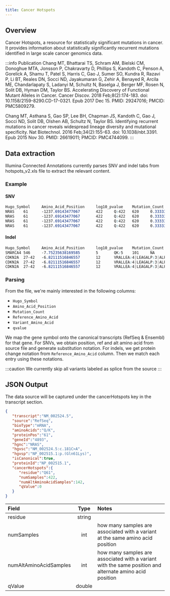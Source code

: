 ```yaml
---
title: Cancer Hotspots
---
```



## Overview

Cancer Hotspots, a resource for statistically significant mutations in cancer. It provides information about statistically significantly recurrent mutations identified in large scale cancer genomics data.

:::info Publication
Chang MT, Bhattarai TS, Schram AM, Bielski CM, Donoghue MTA, Jonsson P, Chakravarty D, Phillips S, Kandoth C, Penson A, Gorelick A, Shamu T, Patel S, Harris C, Gao J, Sumer SO, Kundra R, Razavi P, Li BT, Reales DN, Socci ND, Jayakumaran G, Zehir A, Benayed R, Arcila ME, Chandarlapaty S, Ladanyi M, Schultz N, Baselga J, Berger MF, Rosen N, Solit DB, Hyman DM, Taylor BS. Accelerating Discovery of Functional Mutant Alleles in Cancer. Cancer Discov. 2018 Feb;8(2):174-183. doi: 10.1158/2159-8290.CD-17-0321. Epub 2017 Dec 15. PMID: 29247016; PMCID: PMC5809279.

Chang MT, Asthana S, Gao SP, Lee BH, Chapman JS, Kandoth C, Gao J, Socci ND, Solit DB, Olshen AB, Schultz N, Taylor BS. Identifying recurrent mutations in cancer reveals widespread lineage diversity and mutational specificity. Nat Biotechnol. 2016 Feb;34(2):155-63. doi: 10.1038/nbt.3391. Epub 2015 Nov 30. PMID: 26619011; PMCID: PMC4744099.
:::

## Data extraction

Illumina Connected Annotations currently parses SNV and indel tabs from hotspots_v2.xls file to extract the relevant content.

### Example

#### SNV

```scss
Hugo_Symbol     Amino_Acid_Position     log10_pvalue    Mutation_Count  Reference_Amino_Acid    Total_Mutations_in_Gene Median_Allele_Freq_Rank Allele_Freq_Rank        Variant_Amino_Acid   Codon_Change     Genomic_Position        Detailed_Cancer_Types   Organ_Types     Tri-nucleotides Mutability      mu_protein      Total_Samples   Analysis_Type   qvalue  tm      qvalue_pancanIs_repeat        seq     length  align100        pad12entropy    pad24entropy    pad36entropy    TP      reason  n_MSK   n_Retro judgement       inNBT   inOncokb        ref     qvaluect     ct       Samples
NRAS    61      -1237.69143477067       422     Q:422   620     0.333333333333333       295|0.692307692307692:0.733333333333333:0.2:0.933333333333333:1:0.25:0.666666666666667:1:0.25:0.571428571428571:1:1:0.5:0.363636363636364:0.428571428571429:0.0833333333333333:1:1:1:1:0.5:1:0.125:0.363636363636364:0.173913043478261:0.25:1:0.8:0.153846153846154:0.857142857142857:0.5:0.5:0.5:1:0.272727272727273:0.214285714285714:1:0.5:1:1:0.2:0.333333333333333:0.6875:0.708333333333333:0.25:0.266666666666667:0.111111111111111:1:1:0.333333333333333:0.428571428571429:0.666666666666667:0.25:0.5:0.833333333333333:0.5:0.735294117647059:0.0476190476190476:0.1:0.133333333333333:0.230769230769231:0.25:1:0.5:0.294117647058824:0.217391304347826:0.46875:0.5:1:0.2:0.166666666666667:0.666666666666667:1:0.8:0.407407407407407:1:0.0212765957446809:0.285714285714286:0.0909090909090909:0.333333333333333:0.2:0.333333333333333:0.5:0.5:1:0.111111111111111:0.5:0.903846153846154:0.5:0.2:1:1:0.0909090909090909:0.4:0.428571428571429:0.0625:0.25:0.833333333333333:1:0.956521739130435:0.111111111111111:0.6:0.212765957446809:0.5:0.207547169811321:1:0.75:0.294117647058824:0.666666666666667:1:0.333333333333333:0.714285714285714:0.142857142857143:1:0.3:0.416666666666667:0.272727272727273:0.25:0.333333333333333:0.345454545454545:0.0952380952380952:0.166666666666667:0.111111111111111:0.454545454545455:0.0666666666666667:1:0.636363636363636:0.636363636363636:0.25:0.272727272727273:0.824324324324324:1:0.75:0.545454545454545:1:1:0.0769230769230769:0.363636363636364:0.290322580645161:0.333333333333333:0.179487179487179:1:0.0666666666666667:0.333333333333333:1:0.478260869565217:0.166666666666667:1:1:0.0276497695852535:0.0716845878136201:0.0263736263736264:0.933333333333333:1:0.5:1:1:0.8125:0.361788617886179:0.113761467889908:0.113761467889908:0.157894736842105:0.333333333333333:0.0555555555555556:0.0357142857142857:0.375:0.111111111111111:0.584415584415584:0.0350877192982456:0.751111111111111:0.761245674740484:0.164989939637827:0.196652719665272:0.135549872122762:0.172113289760349:0.0240963855421687:0.0620767494356659:0.142268041237113:0.147441457068517:0.147959183673469:0.038961038961039:0.686274509803922:0.0929054054054054:0.364787111622555:0.331306990881459:0.691449814126394:0.691449814126394:0.0769230769230769:0.347826086956522:0.117647058823529:0.148148148148148:0.05:0.290030211480363:0.680272108843537:0.188679245283019:0.0701754385964912:0.801526717557252:0.236842105263158:0.1953125:0.0539906103286385:0.015625:0.0390492359932088:0.00790513833992095:0.0597826086956522:0.136783733826248:0.362359550561798:0.0713719270420301:0.328621908127208:0.0657672849915683:0.320099255583127:0.075:0.433021806853583:0.524818401937046:0.524818401937046:0.259259259259259:0.483695652173913:0.0269360269360269:0.100486223662885:0.785507246376812:0.137870855148342:0.472340425531915:0.194331983805668:0.0830769230769231:0.418055555555556:0.546296296296296:0.247596153846154:0.52:0.39832285115304:0.601866251944012:0.234016887816647:0.214007782101167:0.153153153153153:0.137180700094607:0.0666666666666667:0.037037037037037:0.1:0.2:0.458333333333333:0.0588235294117647:0.111111111111111:0.333333333333333:0.181818181818182:0.473684210526316:0.5:0.2:0.136363636363636:0.0769230769230769:0.142857142857143:0.285714285714286:0.25:0.445714285714286:0.149377593360996:0.0227790432801822:0.182278481012658:0.540123456790123:0.021505376344086:0.541666666666667:0.00429184549356223:0.473684210526316:0.103508771929825:0.0930232558139535:0.391304347826087:0.072:0.0113636363636364:0.148837209302326:0.448051948051948:0.761038961038961:0.530373831775701:0.222857142857143:0.433862433862434:0.0810810810810811:0.0723327305605787:0.410714285714286:0.247910863509749:0.384615384615385:0.125:0.24:0.783582089552239:0.0646651270207852:0.445569620253165:0.754777070063694:0.165137614678899:0.10732538330494:0.0375:0.538461538461538:0.0981387478849408:0.029126213592233:0.0833333333333333:0.443514644351464:0.0917431192660551:0.03125:0.674418604651163:0.3125:0.375:0.314285714285714     R:204   cAa/cGa:203|Caa/Aaa:140|cAa/cTa:46|caA/caT:14|caA/caC:13|ggACaa/ggCAaa:2|cAa/cCa:2|Caa/Taa:1|CAa/AGa:1  1:115256529_252|1:115256530_143|1:115256528_27        skcm:787:186|thpa:486:43|mm:275:27|thpd:58:18|coadread:683:16|luad:2057:15|coad:712:13|mup:42:7|aml:198:6|blca:852:5|thap:33:5|read:149:5|rms:50:5|uec:339:5|nsgct:152:5|cll:283:4|ihch:104:4|lgsoc:17:3|sem:59:3|thhc:21:3|erms:8:3|lggnos:544:3|utuc:76:2|cup:135:2|thfo:5:2|sarcl:13:2|mfh:53:2|gbm:688:2|soc:468:2|stad:748:2|thym:125:2|es:229:1|npc:66:1|unk:146:1|panet:86:1|hnsc:643:1|armm:21:1|tmt:3:1|acrm:23:1|thyc:9:1|odg:36:1|paasc:8:1|hnmucm:11:1|blad:7:1|esca:556:1|mixed:3:1|chol:152:1|hcc:620:1|sarc:280:1|chrcc:88:1|aca:93:1     skin:974:187|thyroid:618:71|blood:890:37|bowel:1782:35|lung:2761:17|unk:357:11|softtissue:739:11|testis:217:9|bladder:958:8|cnsbrain:2270:6|ovaryfallopiantube:699:5|biliarytract:358:5|uterus:618:5|headandneck:988:3|thymus:162:3|esophagusstomach:1407:3|pancreas:1059:2|bone:297:1|liver:636:1|kidney:1304:1|adrenalgland:291:1    TTG|ACA|CTT|TCG|CCC|CCA 0.0120300464273379      0.0267810594223141    24592   "pancan,skin,thyroid,bowel,blood,lung,softtissue,testis,bladder,cnsbrain,biliarytract,ovaryfallopiantube,uterus,thymus,headandneck,esophagusstomach"    0       NRAS 61       0       FALSE           NA      1       1.16795714944678        1.26187131041539        1.29838371117394        TRUE            165     257     RETAIN  TRUE    TRUE    Q       0    skin     skin:88|thyroid:54|blood:15|bowel:8|testis:5|biliarytract:4|bladder:4|lung:4|ovaryfallopiantube:4|softtissue:3|unk:3|uterus:3|cnsbrain:2|esophagusstomach:2|headandneck:2|bone:1|pancreas:1|thymus:1
NRAS    61      -1237.69143477067       422     Q:422   620     0.333333333333333       295|0.692307692307692:0.733333333333333:0.2:0.933333333333333:1:0.25:0.666666666666667:1:0.25:0.571428571428571:1:1:0.5:0.363636363636364:0.428571428571429:0.0833333333333333:1:1:1:1:0.5:1:0.125:0.363636363636364:0.173913043478261:0.25:1:0.8:0.153846153846154:0.857142857142857:0.5:0.5:0.5:1:0.272727272727273:0.214285714285714:1:0.5:1:1:0.2:0.333333333333333:0.6875:0.708333333333333:0.25:0.266666666666667:0.111111111111111:1:1:0.333333333333333:0.428571428571429:0.666666666666667:0.25:0.5:0.833333333333333:0.5:0.735294117647059:0.0476190476190476:0.1:0.133333333333333:0.230769230769231:0.25:1:0.5:0.294117647058824:0.217391304347826:0.46875:0.5:1:0.2:0.166666666666667:0.666666666666667:1:0.8:0.407407407407407:1:0.0212765957446809:0.285714285714286:0.0909090909090909:0.333333333333333:0.2:0.333333333333333:0.5:0.5:1:0.111111111111111:0.5:0.903846153846154:0.5:0.2:1:1:0.0909090909090909:0.4:0.428571428571429:0.0625:0.25:0.833333333333333:1:0.956521739130435:0.111111111111111:0.6:0.212765957446809:0.5:0.207547169811321:1:0.75:0.294117647058824:0.666666666666667:1:0.333333333333333:0.714285714285714:0.142857142857143:1:0.3:0.416666666666667:0.272727272727273:0.25:0.333333333333333:0.345454545454545:0.0952380952380952:0.166666666666667:0.111111111111111:0.454545454545455:0.0666666666666667:1:0.636363636363636:0.636363636363636:0.25:0.272727272727273:0.824324324324324:1:0.75:0.545454545454545:1:1:0.0769230769230769:0.363636363636364:0.290322580645161:0.333333333333333:0.179487179487179:1:0.0666666666666667:0.333333333333333:1:0.478260869565217:0.166666666666667:1:1:0.0276497695852535:0.0716845878136201:0.0263736263736264:0.933333333333333:1:0.5:1:1:0.8125:0.361788617886179:0.113761467889908:0.113761467889908:0.157894736842105:0.333333333333333:0.0555555555555556:0.0357142857142857:0.375:0.111111111111111:0.584415584415584:0.0350877192982456:0.751111111111111:0.761245674740484:0.164989939637827:0.196652719665272:0.135549872122762:0.172113289760349:0.0240963855421687:0.0620767494356659:0.142268041237113:0.147441457068517:0.147959183673469:0.038961038961039:0.686274509803922:0.0929054054054054:0.364787111622555:0.331306990881459:0.691449814126394:0.691449814126394:0.0769230769230769:0.347826086956522:0.117647058823529:0.148148148148148:0.05:0.290030211480363:0.680272108843537:0.188679245283019:0.0701754385964912:0.801526717557252:0.236842105263158:0.1953125:0.0539906103286385:0.015625:0.0390492359932088:0.00790513833992095:0.0597826086956522:0.136783733826248:0.362359550561798:0.0713719270420301:0.328621908127208:0.0657672849915683:0.320099255583127:0.075:0.433021806853583:0.524818401937046:0.524818401937046:0.259259259259259:0.483695652173913:0.0269360269360269:0.100486223662885:0.785507246376812:0.137870855148342:0.472340425531915:0.194331983805668:0.0830769230769231:0.418055555555556:0.546296296296296:0.247596153846154:0.52:0.39832285115304:0.601866251944012:0.234016887816647:0.214007782101167:0.153153153153153:0.137180700094607:0.0666666666666667:0.037037037037037:0.1:0.2:0.458333333333333:0.0588235294117647:0.111111111111111:0.333333333333333:0.181818181818182:0.473684210526316:0.5:0.2:0.136363636363636:0.0769230769230769:0.142857142857143:0.285714285714286:0.25:0.445714285714286:0.149377593360996:0.0227790432801822:0.182278481012658:0.540123456790123:0.021505376344086:0.541666666666667:0.00429184549356223:0.473684210526316:0.103508771929825:0.0930232558139535:0.391304347826087:0.072:0.0113636363636364:0.148837209302326:0.448051948051948:0.761038961038961:0.530373831775701:0.222857142857143:0.433862433862434:0.0810810810810811:0.0723327305605787:0.410714285714286:0.247910863509749:0.384615384615385:0.125:0.24:0.783582089552239:0.0646651270207852:0.445569620253165:0.754777070063694:0.165137614678899:0.10732538330494:0.0375:0.538461538461538:0.0981387478849408:0.029126213592233:0.0833333333333333:0.443514644351464:0.0917431192660551:0.03125:0.674418604651163:0.3125:0.375:0.314285714285714     K:142   cAa/cGa:203|Caa/Aaa:140|cAa/cTa:46|caA/caT:14|caA/caC:13|ggACaa/ggCAaa:2|cAa/cCa:2|Caa/Taa:1|CAa/AGa:1  1:115256529_252|1:115256530_143|1:115256528_27        skcm:787:186|thpa:486:43|mm:275:27|thpd:58:18|coadread:683:16|luad:2057:15|coad:712:13|mup:42:7|aml:198:6|blca:852:5|thap:33:5|read:149:5|rms:50:5|uec:339:5|nsgct:152:5|cll:283:4|ihch:104:4|lgsoc:17:3|sem:59:3|thhc:21:3|erms:8:3|lggnos:544:3|utuc:76:2|cup:135:2|thfo:5:2|sarcl:13:2|mfh:53:2|gbm:688:2|soc:468:2|stad:748:2|thym:125:2|es:229:1|npc:66:1|unk:146:1|panet:86:1|hnsc:643:1|armm:21:1|tmt:3:1|acrm:23:1|thyc:9:1|odg:36:1|paasc:8:1|hnmucm:11:1|blad:7:1|esca:556:1|mixed:3:1|chol:152:1|hcc:620:1|sarc:280:1|chrcc:88:1|aca:93:1     skin:974:187|thyroid:618:71|blood:890:37|bowel:1782:35|lung:2761:17|unk:357:11|softtissue:739:11|testis:217:9|bladder:958:8|cnsbrain:2270:6|ovaryfallopiantube:699:5|biliarytract:358:5|uterus:618:5|headandneck:988:3|thymus:162:3|esophagusstomach:1407:3|pancreas:1059:2|bone:297:1|liver:636:1|kidney:1304:1|adrenalgland:291:1    TTG|ACA|CTT|TCG|CCC|CCA 0.0120300464273379      0.0267810594223141    24592   "pancan,skin,thyroid,bowel,blood,lung,softtissue,testis,bladder,cnsbrain,biliarytract,ovaryfallopiantube,uterus,thymus,headandneck,esophagusstomach"    0       NRAS 61       0       FALSE           NA      1       1.16795714944678        1.26187131041539        1.29838371117394        TRUE            165     257     RETAIN  TRUE    TRUE    Q       0    skin     skin:62|bowel:18|thyroid:17|blood:12|softtissue:6|lung:5|unk:5|bladder:3|cnsbrain:2|thymus:2|adrenalgland:1|biliarytract:1|esophagusstomach:1|headandneck:1|kidney:1|liver:1|ovaryfallopiantube:1|pancreas:1|testis:1|uterus:1
NRAS    61      -1237.69143477067       422     Q:422   620     0.333333333333333       295|0.692307692307692:0.733333333333333:0.2:0.933333333333333:1:0.25:0.666666666666667:1:0.25:0.571428571428571:1:1:0.5:0.363636363636364:0.428571428571429:0.0833333333333333:1:1:1:1:0.5:1:0.125:0.363636363636364:0.173913043478261:0.25:1:0.8:0.153846153846154:0.857142857142857:0.5:0.5:0.5:1:0.272727272727273:0.214285714285714:1:0.5:1:1:0.2:0.333333333333333:0.6875:0.708333333333333:0.25:0.266666666666667:0.111111111111111:1:1:0.333333333333333:0.428571428571429:0.666666666666667:0.25:0.5:0.833333333333333:0.5:0.735294117647059:0.0476190476190476:0.1:0.133333333333333:0.230769230769231:0.25:1:0.5:0.294117647058824:0.217391304347826:0.46875:0.5:1:0.2:0.166666666666667:0.666666666666667:1:0.8:0.407407407407407:1:0.0212765957446809:0.285714285714286:0.0909090909090909:0.333333333333333:0.2:0.333333333333333:0.5:0.5:1:0.111111111111111:0.5:0.903846153846154:0.5:0.2:1:1:0.0909090909090909:0.4:0.428571428571429:0.0625:0.25:0.833333333333333:1:0.956521739130435:0.111111111111111:0.6:0.212765957446809:0.5:0.207547169811321:1:0.75:0.294117647058824:0.666666666666667:1:0.333333333333333:0.714285714285714:0.142857142857143:1:0.3:0.416666666666667:0.272727272727273:0.25:0.333333333333333:0.345454545454545:0.0952380952380952:0.166666666666667:0.111111111111111:0.454545454545455:0.0666666666666667:1:0.636363636363636:0.636363636363636:0.25:0.272727272727273:0.824324324324324:1:0.75:0.545454545454545:1:1:0.0769230769230769:0.363636363636364:0.290322580645161:0.333333333333333:0.179487179487179:1:0.0666666666666667:0.333333333333333:1:0.478260869565217:0.166666666666667:1:1:0.0276497695852535:0.0716845878136201:0.0263736263736264:0.933333333333333:1:0.5:1:1:0.8125:0.361788617886179:0.113761467889908:0.113761467889908:0.157894736842105:0.333333333333333:0.0555555555555556:0.0357142857142857:0.375:0.111111111111111:0.584415584415584:0.0350877192982456:0.751111111111111:0.761245674740484:0.164989939637827:0.196652719665272:0.135549872122762:0.172113289760349:0.0240963855421687:0.0620767494356659:0.142268041237113:0.147441457068517:0.147959183673469:0.038961038961039:0.686274509803922:0.0929054054054054:0.364787111622555:0.331306990881459:0.691449814126394:0.691449814126394:0.0769230769230769:0.347826086956522:0.117647058823529:0.148148148148148:0.05:0.290030211480363:0.680272108843537:0.188679245283019:0.0701754385964912:0.801526717557252:0.236842105263158:0.1953125:0.0539906103286385:0.015625:0.0390492359932088:0.00790513833992095:0.0597826086956522:0.136783733826248:0.362359550561798:0.0713719270420301:0.328621908127208:0.0657672849915683:0.320099255583127:0.075:0.433021806853583:0.524818401937046:0.524818401937046:0.259259259259259:0.483695652173913:0.0269360269360269:0.100486223662885:0.785507246376812:0.137870855148342:0.472340425531915:0.194331983805668:0.0830769230769231:0.418055555555556:0.546296296296296:0.247596153846154:0.52:0.39832285115304:0.601866251944012:0.234016887816647:0.214007782101167:0.153153153153153:0.137180700094607:0.0666666666666667:0.037037037037037:0.1:0.2:0.458333333333333:0.0588235294117647:0.111111111111111:0.333333333333333:0.181818181818182:0.473684210526316:0.5:0.2:0.136363636363636:0.0769230769230769:0.142857142857143:0.285714285714286:0.25:0.445714285714286:0.149377593360996:0.0227790432801822:0.182278481012658:0.540123456790123:0.021505376344086:0.541666666666667:0.00429184549356223:0.473684210526316:0.103508771929825:0.0930232558139535:0.391304347826087:0.072:0.0113636363636364:0.148837209302326:0.448051948051948:0.761038961038961:0.530373831775701:0.222857142857143:0.433862433862434:0.0810810810810811:0.0723327305605787:0.410714285714286:0.247910863509749:0.384615384615385:0.125:0.24:0.783582089552239:0.0646651270207852:0.445569620253165:0.754777070063694:0.165137614678899:0.10732538330494:0.0375:0.538461538461538:0.0981387478849408:0.029126213592233:0.0833333333333333:0.443514644351464:0.0917431192660551:0.03125:0.674418604651163:0.3125:0.375:0.314285714285714     L:46    cAa/cGa:203|Caa/Aaa:140|cAa/cTa:46|caA/caT:14|caA/caC:13|ggACaa/ggCAaa:2|cAa/cCa:2|Caa/Taa:1|CAa/AGa:1  1:115256529_252|1:115256530_143|1:115256528_27        skcm:787:186|thpa:486:43|mm:275:27|thpd:58:18|coadread:683:16|luad:2057:15|coad:712:13|mup:42:7|aml:198:6|blca:852:5|thap:33:5|read:149:5|rms:50:5|uec:339:5|nsgct:152:5|cll:283:4|ihch:104:4|lgsoc:17:3|sem:59:3|thhc:21:3|erms:8:3|lggnos:544:3|utuc:76:2|cup:135:2|thfo:5:2|sarcl:13:2|mfh:53:2|gbm:688:2|soc:468:2|stad:748:2|thym:125:2|es:229:1|npc:66:1|unk:146:1|panet:86:1|hnsc:643:1|armm:21:1|tmt:3:1|acrm:23:1|thyc:9:1|odg:36:1|paasc:8:1|hnmucm:11:1|blad:7:1|esca:556:1|mixed:3:1|chol:152:1|hcc:620:1|sarc:280:1|chrcc:88:1|aca:93:1     skin:974:187|thyroid:618:71|blood:890:37|bowel:1782:35|lung:2761:17|unk:357:11|softtissue:739:11|testis:217:9|bladder:958:8|cnsbrain:2270:6|ovaryfallopiantube:699:5|biliarytract:358:5|uterus:618:5|headandneck:988:3|thymus:162:3|esophagusstomach:1407:3|pancreas:1059:2|bone:297:1|liver:636:1|kidney:1304:1|adrenalgland:291:1    TTG|ACA|CTT|TCG|CCC|CCA 0.0120300464273379      0.0267810594223141    24592   "pancan,skin,thyroid,bowel,blood,lung,softtissue,testis,bladder,cnsbrain,biliarytract,ovaryfallopiantube,uterus,thymus,headandneck,esophagusstomach"    0       NRAS 61       0       FALSE           NA      1       1.16795714944678        1.26187131041539        1.29838371117394        TRUE            165     257     RETAIN  TRUE    TRUE    Q       0    skin     skin:24|bowel:7|lung:6|blood:2|cnsbrain:2|unk:2|bladder:1|softtissue:1|uterus:1
NRAS    61      -1237.69143477067       422     Q:422   620     0.333333333333333       295|0.692307692307692:0.733333333333333:0.2:0.933333333333333:1:0.25:0.666666666666667:1:0.25:0.571428571428571:1:1:0.5:0.363636363636364:0.428571428571429:0.0833333333333333:1:1:1:1:0.5:1:0.125:0.363636363636364:0.173913043478261:0.25:1:0.8:0.153846153846154:0.857142857142857:0.5:0.5:0.5:1:0.272727272727273:0.214285714285714:1:0.5:1:1:0.2:0.333333333333333:0.6875:0.708333333333333:0.25:0.266666666666667:0.111111111111111:1:1:0.333333333333333:0.428571428571429:0.666666666666667:0.25:0.5:0.833333333333333:0.5:0.735294117647059:0.0476190476190476:0.1:0.133333333333333:0.230769230769231:0.25:1:0.5:0.294117647058824:0.217391304347826:0.46875:0.5:1:0.2:0.166666666666667:0.666666666666667:1:0.8:0.407407407407407:1:0.0212765957446809:0.285714285714286:0.0909090909090909:0.333333333333333:0.2:0.333333333333333:0.5:0.5:1:0.111111111111111:0.5:0.903846153846154:0.5:0.2:1:1:0.0909090909090909:0.4:0.428571428571429:0.0625:0.25:0.833333333333333:1:0.956521739130435:0.111111111111111:0.6:0.212765957446809:0.5:0.207547169811321:1:0.75:0.294117647058824:0.666666666666667:1:0.333333333333333:0.714285714285714:0.142857142857143:1:0.3:0.416666666666667:0.272727272727273:0.25:0.333333333333333:0.345454545454545:0.0952380952380952:0.166666666666667:0.111111111111111:0.454545454545455:0.0666666666666667:1:0.636363636363636:0.636363636363636:0.25:0.272727272727273:0.824324324324324:1:0.75:0.545454545454545:1:1:0.0769230769230769:0.363636363636364:0.290322580645161:0.333333333333333:0.179487179487179:1:0.0666666666666667:0.333333333333333:1:0.478260869565217:0.166666666666667:1:1:0.0276497695852535:0.0716845878136201:0.0263736263736264:0.933333333333333:1:0.5:1:1:0.8125:0.361788617886179:0.113761467889908:0.113761467889908:0.157894736842105:0.333333333333333:0.0555555555555556:0.0357142857142857:0.375:0.111111111111111:0.584415584415584:0.0350877192982456:0.751111111111111:0.761245674740484:0.164989939637827:0.196652719665272:0.135549872122762:0.172113289760349:0.0240963855421687:0.0620767494356659:0.142268041237113:0.147441457068517:0.147959183673469:0.038961038961039:0.686274509803922:0.0929054054054054:0.364787111622555:0.331306990881459:0.691449814126394:0.691449814126394:0.0769230769230769:0.347826086956522:0.117647058823529:0.148148148148148:0.05:0.290030211480363:0.680272108843537:0.188679245283019:0.0701754385964912:0.801526717557252:0.236842105263158:0.1953125:0.0539906103286385:0.015625:0.0390492359932088:0.00790513833992095:0.0597826086956522:0.136783733826248:0.362359550561798:0.0713719270420301:0.328621908127208:0.0657672849915683:0.320099255583127:0.075:0.433021806853583:0.524818401937046:0.524818401937046:0.259259259259259:0.483695652173913:0.0269360269360269:0.100486223662885:0.785507246376812:0.137870855148342:0.472340425531915:0.194331983805668:0.0830769230769231:0.418055555555556:0.546296296296296:0.247596153846154:0.52:0.39832285115304:0.601866251944012:0.234016887816647:0.214007782101167:0.153153153153153:0.137180700094607:0.0666666666666667:0.037037037037037:0.1:0.2:0.458333333333333:0.0588235294117647:0.111111111111111:0.333333333333333:0.181818181818182:0.473684210526316:0.5:0.2:0.136363636363636:0.0769230769230769:0.142857142857143:0.285714285714286:0.25:0.445714285714286:0.149377593360996:0.0227790432801822:0.182278481012658:0.540123456790123:0.021505376344086:0.541666666666667:0.00429184549356223:0.473684210526316:0.103508771929825:0.0930232558139535:0.391304347826087:0.072:0.0113636363636364:0.148837209302326:0.448051948051948:0.761038961038961:0.530373831775701:0.222857142857143:0.433862433862434:0.0810810810810811:0.0723327305605787:0.410714285714286:0.247910863509749:0.384615384615385:0.125:0.24:0.783582089552239:0.0646651270207852:0.445569620253165:0.754777070063694:0.165137614678899:0.10732538330494:0.0375:0.538461538461538:0.0981387478849408:0.029126213592233:0.0833333333333333:0.443514644351464:0.0917431192660551:0.03125:0.674418604651163:0.3125:0.375:0.314285714285714     H:27    cAa/cGa:203|Caa/Aaa:140|cAa/cTa:46|caA/caT:14|caA/caC:13|ggACaa/ggCAaa:2|cAa/cCa:2|Caa/Taa:1|CAa/AGa:1  1:115256529_252|1:115256530_143|1:115256528_27        skcm:787:186|thpa:486:43|mm:275:27|thpd:58:18|coadread:683:16|luad:2057:15|coad:712:13|mup:42:7|aml:198:6|blca:852:5|thap:33:5|read:149:5|rms:50:5|uec:339:5|nsgct:152:5|cll:283:4|ihch:104:4|lgsoc:17:3|sem:59:3|thhc:21:3|erms:8:3|lggnos:544:3|utuc:76:2|cup:135:2|thfo:5:2|sarcl:13:2|mfh:53:2|gbm:688:2|soc:468:2|stad:748:2|thym:125:2|es:229:1|npc:66:1|unk:146:1|panet:86:1|hnsc:643:1|armm:21:1|tmt:3:1|acrm:23:1|thyc:9:1|odg:36:1|paasc:8:1|hnmucm:11:1|blad:7:1|esca:556:1|mixed:3:1|chol:152:1|hcc:620:1|sarc:280:1|chrcc:88:1|aca:93:1     skin:974:187|thyroid:618:71|blood:890:37|bowel:1782:35|lung:2761:17|unk:357:11|softtissue:739:11|testis:217:9|bladder:958:8|cnsbrain:2270:6|ovaryfallopiantube:699:5|biliarytract:358:5|uterus:618:5|headandneck:988:3|thymus:162:3|esophagusstomach:1407:3|pancreas:1059:2|bone:297:1|liver:636:1|kidney:1304:1|adrenalgland:291:1    TTG|ACA|CTT|TCG|CCC|CCA 0.0120300464273379      0.0267810594223141    24592   "pancan,skin,thyroid,bowel,blood,lung,softtissue,testis,bladder,cnsbrain,biliarytract,ovaryfallopiantube,uterus,thymus,headandneck,esophagusstomach"    0       NRAS 61       0       FALSE           NA      1       1.16795714944678        1.26187131041539        1.29838371117394        TRUE            165     257     RETAIN  TRUE    TRUE    Q       0    skin     skin:12|blood:7|bowel:2|lung:2|testis:2|softtissue:1|unk:1
```

#### Indel

```scss
Hugo_Symbol     Amino_Acid_Position     log10_pvalue    Mutation_Count  Reference_Amino_Acid    Total_Mutations_in_Gene Median_Allele_Freq_Rank Allele_Freq_Rank        SNP_ID  Variant_Amino_Acid    Codon_Change    Genomic_Position        Detailed_Cancer_Types   Organ_Types     Tri-nucleotides Mutability      mu_protein      ccf     Total_Samples   indel_size      qvalue  tm   Is_repeat        seq     length  align100        pad12entropy    pad24entropy    pad36entropy    TP      reason  n_MSK   n_Retro judgement       inNBT   inOncokb        Samples
SMARCA4 546     -7.75235638169585       5       QK:5    101     NA      NA      :NA     K546del:5       cAGAag/cag:5    19:11106926_5   lgg:536:4|dlbcl:246:1   cnsbrain:2283:4|lymph:366:1  NA       0.0573226243518208      0.0473351872460284      NA      24592   1       0.000230672905611517    SMARCA4 546     FALSE   NA      NA      1       0.91489630957268        1.2950060272429       1.33965330506364        FALSE   LOCAL_ENTROPY   1       4       RETAIN  FALSE   FALSE   cnsbrain:4|lymph:1
CDKN2A  27-42   -6.82111516846557       12      VRALLEA:4|LEAGALP:3|ALPN:1|EV:1|GA:1|PNAPN:1|RALLEA:1   219     NA      NA      :NA     V28_E33del:4    gTGCGGGCGCTGCTGGAGGcg/gcg:4|cTGGAGGCGGGGGCGCTGCcc/ccc:3|GGGGCG/-:1|gCGCTGCCCAac/gac:1|gAGGtg/gtg:1|CGGGCGCTGCTGGAGGCG/-:1|ccCAACGCACCGAAt/cct:1       9:21974727_4|9:21974715_3|9:21974745_1|9:21974725_1|9:21974719_1|9:21974712_1|9:21974702_1    luad:2071:3|esca:556:2|blca:852:1|skcm:192:1|icemu:1:1|paad:932:1|mel:595:1|stad:748:1|hnsc:650:1       esophagusstomach:1413:3|lung:2767:3|skin:974:2|bladder:955:1|cervix:234:1|pancreas:1059:1|headandneck:988:1   NA      0.0573226243518208      0.0473351872460284      NA      24592   15      8.77193090544841e-05    CDKN2A 27-42    FALSE   NA      NA      1    0.857780912379927        1.13008762297022        1.1577633500238 FALSE   LOCAL_ENTROPY   6       6       RETAIN  FALSE   FALSE   cervix:1|esophagusstomach:1|lung:1|pancreas:1
CDKN2A  27-42   -6.82111516846557       12      VRALLEA:4|LEAGALP:3|ALPN:1|EV:1|GA:1|PNAPN:1|RALLEA:1   219     NA      NA      :NA     L32_L37del:3    gTGCGGGCGCTGCTGGAGGcg/gcg:4|cTGGAGGCGGGGGCGCTGCcc/ccc:3|GGGGCG/-:1|gCGCTGCCCAac/gac:1|gAGGtg/gtg:1|CGGGCGCTGCTGGAGGCG/-:1|ccCAACGCACCGAAt/cct:1       9:21974727_4|9:21974715_3|9:21974745_1|9:21974725_1|9:21974719_1|9:21974712_1|9:21974702_1    luad:2071:3|esca:556:2|blca:852:1|skcm:192:1|icemu:1:1|paad:932:1|mel:595:1|stad:748:1|hnsc:650:1       esophagusstomach:1413:3|lung:2767:3|skin:974:2|bladder:955:1|cervix:234:1|pancreas:1059:1|headandneck:988:1   NA      0.0573226243518208      0.0473351872460284      NA      24592   15      8.77193090544841e-05    CDKN2A 27-42    FALSE   NA      NA      1    0.857780912379927        1.13008762297022        1.1577633500238 FALSE   LOCAL_ENTROPY   6       6       RETAIN  FALSE   FALSE   skin:2|esophagusstomach:1
CDKN2A  27-42   -6.82111516846557       12      VRALLEA:4|LEAGALP:3|ALPN:1|EV:1|GA:1|PNAPN:1|RALLEA:1   219     NA      NA      :NA     A36_N39delinsD:1        gTGCGGGCGCTGCTGGAGGcg/gcg:4|cTGGAGGCGGGGGCGCTGCcc/ccc:3|GGGGCG/-:1|gCGCTGCCCAac/gac:1|gAGGtg/gtg:1|CGGGCGCTGCTGGAGGCG/-:1|ccCAACGCACCGAAt/cct:1       9:21974727_4|9:21974715_3|9:21974745_1|9:21974725_1|9:21974719_1|9:21974712_1|9:21974702_1    luad:2071:3|esca:556:2|blca:852:1|skcm:192:1|icemu:1:1|paad:932:1|mel:595:1|stad:748:1|hnsc:650:1       esophagusstomach:1413:3|lung:2767:3|skin:974:2|bladder:955:1|cervix:234:1|pancreas:1059:1|headandneck:988:1   NA      0.0573226243518208      0.0473351872460284      NA      24592   15      8.77193090544841e-05    CDKN2A 27-42    FALSE   NA      NA   0.857780912379927        1.13008762297022        1.1577633500238 FALSE   LOCAL_ENTROPY   6       6       RETAIN  FALSE   FALSE   lung:1
```

### Parsing

From the file, we're mainly interested in the following columns:
* `Hugo_Symbol`
* `Amino_Acid_Position`
* `Mutation_Count`
* `Reference_Amino_Acid`
* `Variant_Amino_Acid`
* `qvalue`

We map the gene symbol onto the canonical transcripts (RefSeq & Ensembl) for that gene. For SNVs, we obtain position, ref and alt amino acid from source file and generate substitution notation. For indels, we get protein change notation from `Reference_Amino_Acid` column. 
Then we match each entry using these notations.

:::caution
We currently skip all variants labeled as splice from the source
:::

## JSON Output
The data source will be captured under the cancerHotspots key in the transcript section.

```json {13-18}
{
   "transcript":"NM_002524.5",
   "source":"RefSeq",
   "bioType":"mRNA",
   "aminoAcids":"Q/K",
   "proteinPos":"61",
   "geneId":"4893",
   "hgnc":"NRAS",
   "hgvsc":"NM_002524.5:c.181C>A",
   "hgvsp":"NP_002515.1:p.(Gln61Lys)",
   "isCanonical":true,
   "proteinId":"NP_002515.1",
   "cancerHotspots":{
      "residue":"Q61",
      "numSamples":422,
      "numAltAminoAcidSamples":142,
      "qValue":0
   }
}
```

| Field                  | Type   | Notes                                                                                                   |
|:-----------------------|:------:|:--------------------------------------------------------------------------------------------------------|
| residue                | string |                                                                                                         |
| numSamples             | int    | how many samples are associated with a variant at the same amino acid position                          |
| numAltAminoAcidSamples | int    | how many samples are associated with a variant with the same position and alternate amino acid position |
| qValue                 | double |                                                                                                         |

